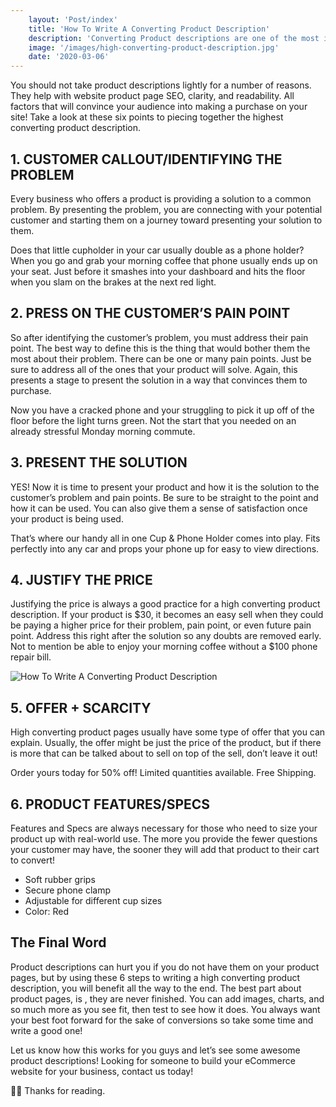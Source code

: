 ```yaml
---
    layout: 'Post/index'
    title: 'How To Write A Converting Product Description'
    description: 'Converting Product descriptions are one of the most important aspects of an eCommerce converting product page.'
    image: '/images/high-converting-product-description.jpg'
    date: '2020-03-06'
---
```


You should not take product descriptions lightly for a number of reasons. They help with website product page SEO, clarity, and readability. All factors that will convince your audience into making a purchase on your site! Take a look at these six points to piecing together the highest converting product description.

## 1. CUSTOMER CALLOUT/IDENTIFYING THE PROBLEM

Every business who offers a product is providing a solution to a common problem. By presenting the problem, you are connecting with your potential customer and starting them on a journey toward presenting your solution to them.

Does that little cupholder in your car usually double as a phone holder?
When you go and grab your morning coffee that phone usually ends up on your seat. Just before it smashes into your dashboard and hits the floor when you slam on the brakes at the next red light.

## 2. PRESS ON THE CUSTOMER’S PAIN POINT

So after identifying the customer’s problem, you must address their pain point. The best way to define this is the thing that would bother them the most about their problem. There can be one or many pain points. Just be sure to address all of the ones that your product will solve. Again, this presents a stage to present the solution in a way that convinces them to purchase.

Now you have a cracked phone and your struggling to pick it up off of the floor before the light turns green.
Not the start that you needed on an already stressful Monday morning commute.

## 3. PRESENT THE SOLUTION

YES! Now it is time to present your product and how it is the solution to the customer’s problem and pain points. Be sure to be straight to the point and how it can be used. You can also give them a sense of satisfaction once your product is being used.

That’s where our handy all in one Cup & Phone Holder comes into play. Fits perfectly into any car and props your phone up for easy to view directions.

## 4. JUSTIFY THE PRICE

Justifying the price is always a good practice for a high converting product description. If your product is $30, it becomes an easy sell when they could be paying a higher price for their problem, pain point, or even future pain point. Address this right after the solution so any doubts are removed early. Not to mention be able to enjoy your morning coffee without a $100 phone repair bill.

![How To Write A Converting Product Description](/images/shadeship-product-description.jpg)

## 5. OFFER + SCARCITY

High converting product pages usually have some type of offer that you can explain. Usually, the offer might be just the price of the product, but if there is more that can be talked about to sell on top of the sell, don’t leave it out!

Order yours today for 50% off! Limited quantities available. Free Shipping.

## 6. PRODUCT FEATURES/SPECS

Features and Specs are always necessary for those who need to size your product up with real-world use. The more you provide the fewer questions your customer may have, the sooner they will add that product to their cart to convert!

-   Soft rubber grips
-   Secure phone clamp
-   Adjustable for different cup sizes
-   Color: Red

## The Final Word

Product descriptions can hurt you if you do not have them on your product pages, but by using these 6 steps to writing a high converting product description, you will benefit all the way to the end. The best part about product pages, is , they are never finished. You can add images, charts, and so much more as you see fit, then test to see how it does. You always want your best foot forward for the sake of conversions so take some time and write a good one!

Let us know how this works for you guys and let’s see some awesome product descriptions! Looking for someone to build your eCommerce website for your business, contact us today!

👍🏾 Thanks for reading.
